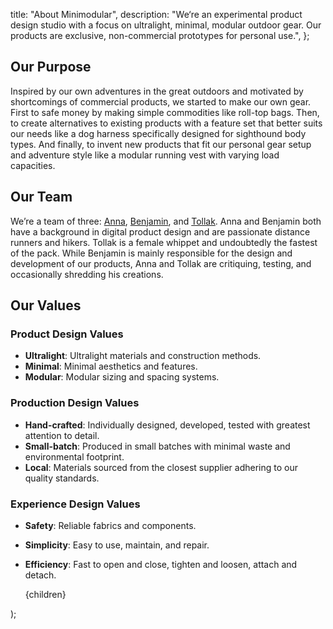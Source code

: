   title: "About Minimodular",
  description:
    "We‘re an experimental product design studio with a focus on ultralight, minimal, modular outdoor gear. Our products are exclusive, non-commercial prototypes for personal use.",
};

## Our Purpose

Inspired by our own adventures in the great outdoors and motivated by shortcomings of commercial products, we started to make our own gear. First to safe money by making simple commodities like roll-top bags. Then, to create alternatives to existing products with a feature set that better suits our needs like a dog harness specifically designed for sighthound body types. And finally, to invent new products that fit our personal gear setup and adventure style like a modular running vest with varying load capacities.

## Our Team

We’re a team of three: [Anna](https://www.instagram.com/wiederkehrac/), [Benjamin](https://www.instagram.com/wiederkehr/), and [Tollak](https://www.instagram.com/tollakthewhippet/). Anna and Benjamin both have a background in digital product design and are passionate distance runners and hikers. Tollak is a female whippet and undoubtedly the fastest of the pack. While Benjamin is mainly responsible for the design and development of our products, Anna and Tollak are critiquing, testing, and occasionally shredding his creations.

## Our Values

### Product Design Values

- **Ultralight**: Ultralight materials and construction methods.
- **Minimal**: Minimal aesthetics and features.
- **Modular**: Modular sizing and spacing systems.

### Production Design Values

- **Hand-crafted**: Individually designed, developed, tested with greatest attention to detail.
- **Small-batch**: Produced in small batches with minimal waste and environmental footprint.
- **Local**: Materials sourced from the closest supplier adhering to our quality standards.

### Experience Design Values

- **Safety**: Reliable fabrics and components.
- **Simplicity**: Easy to use, maintain, and repair.
- **Efficiency**: Fast to open and close, tighten and loosen, attach and detach.


  <Page title={page.title} description={page.description}>
    <article>
      <Introduction title={page.title} description={page.description} />
      {children}
    </article>
  </Page>
);
